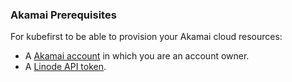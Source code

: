 ### Akamai Prerequisites

For kubefirst to be able to provision your Akamai cloud resources:

- A [Akamai account](https://www.akamai.com/create-account) in which you are an account owner.
- A [Linode API token](https://cloud.linode.com/profile/tokens).
